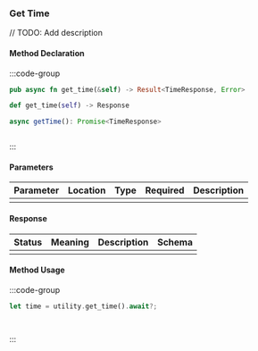 ### Get Time

// TODO: Add description

#### Method Declaration

:::code-group

```rust [Rust]
pub async fn get_time(&self) -> Result<TimeResponse, Error>
```

```python [Python]
def get_time(self) -> Response
```

```typescript [TypeScript]
async getTime(): Promise<TimeResponse>
```

```url [API]

```

:::

#### Parameters

| Parameter | Location | Type  | Required | Description |
| --------- | -------- | ----- | -------- | ----------- |
|           |          |       |          |             |

#### Response

| Status | Meaning | Description | Schema |
| ------ | ------- | ----------- | ------ |
|        |         |             |        |

#### Method Usage

:::code-group

```rust [Rust]
let time = utility.get_time().await?;
```

```python [Python]

```

```typescript [TypeScript]

```

:::




